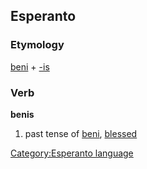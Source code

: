 == Esperanto ==
=== Etymology ===
[[beni]] + [[-is]]
=== Verb ===
[[Category:Esperanto language]]
'''benis'''
# past tense of [[beni]], [[blessed]]
